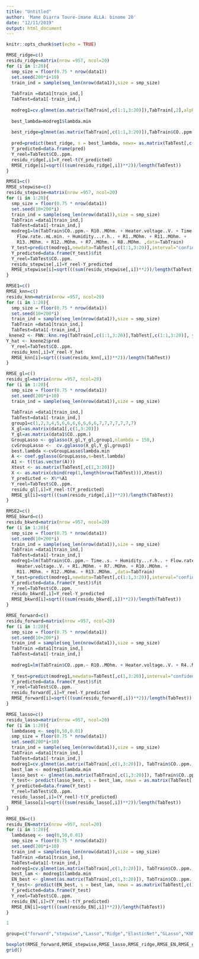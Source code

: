 ```yaml
---
title: "Untitled"
author: 'Mame Diarra Toure-imane ALLA: binome 20'
date: "12/11/2019"
output: html_document
---
```


```r
knitr::opts_chunk$set(echo = TRUE)
```
```r
RMSE_ridge=c()
residu_ridge=matrix(nrow =957, ncol=20)
for (i in 1:20){
  smp_size = floor(0.75 * nrow(data1))
  set.seed(200*i+10)
  train_ind = sample(seq_len(nrow(data1)),size = smp_size) 
  
  TabTrain =data1[train_ind,] 
  TabTest=data1[-train_ind,]
  
  modreg1=cv.glmnet(as.matrix(TabTrain[,c(1:1,3:20)]),TabTrain[,2],alpha=0,nlambda=100,lambda.min.ratio=0.0001)
  
  best_lambda=modreg1$lambda.min
  
  best_ridge=glmnet(as.matrix(TabTrain[,c(1:1,3:20)]),TabTrain$CO..ppm.,lambda=best_lambda)
  
  pred=predict(best_ridge, s = best_lambda, newx= as.matrix(TabTest[,c(1:1,3:20)]))
  Y_predicted=data.frame(pred)
  Y_reel=TabTest$CO..ppm.
  residu_ridge[,i]=Y_reel-t(Y_predicted)
  RMSE_ridge[i]=sqrt(((sum(residu_ridge[,i])**2))/length(TabTest))
}
```

```r
RMSE1=c()
RMSE_stepwise=c()
residu_stepwise=matrix(nrow =957, ncol=20)
for (i in 1:20){
  smp_size = floor(0.75 * nrow(data1))
  set.seed(10+200*i)
  train_ind = sample(seq_len(nrow(data1)),size = smp_size) 
  TabTrain =data1[train_ind,] 
  TabTest=data1[-train_ind,]
  modreg1=lm(TabTrain$CO..ppm.~ R10..MOhm. + Heater.voltage..V. + Time..s. + 
    Flow.rate..mL.min. + Humidity...r.h.. + R1..MOhm. + R11..MOhm. + 
    R13..MOhm. + R12..MOhm. + R7..MOhm. + R8..MOhm. ,data=TabTrain)
  Y_test=predict(modreg1,newdata=TabTest[,c(1:1,3:20)],interval="confidence")
  Y_predicted=data.frame(Y_test)$fit
  Y_reel=TabTest$CO..ppm.
  residu_stepwise[,i]=Y_reel-Y_predicted
  RMSE_stepwise[i]=sqrt(((sum(residu_stepwise[,i])**2))/length(TabTest))
}
```


```r
RMSE1=c()
RMSE_knn=c()
residu_knn=matrix(nrow =957, ncol=20)
for (i in 1:20){
  smp_size = floor(0.75 * nrow(data1))
  set.seed(10+200*i)
  train_ind = sample(seq_len(nrow(data1)),size = smp_size) 
  TabTrain =data1[train_ind,] 
  TabTest=data1[-train_ind,]
 knene2 <- FNN::knn.reg(TabTrain[,c(1:1,3:20)],TabTest[,c(1:1,3:20)], y=TabTrain$CO..ppm.,k=25, algorithm=c("kd_tree"))
Y_hat <- knene2$pred
  Y_reel=TabTest$CO..ppm.
  residu_knn[,i]=Y_reel-Y_hat
  RMSE_knn[i]=sqrt(((sum(residu_knn[,i])**2))/length(TabTest))
}
```








```r
RMSE_gl=c()
residu_gl=matrix(nrow =957, ncol=20)
for (i in 1:20){
  smp_size = floor(0.75 * nrow(data1))
  set.seed(200*i+10)
  train_ind = sample(seq_len(nrow(data1)),size = smp_size) 
  
  TabTrain =data1[train_ind,] 
  TabTest=data1[-train_ind,]
  group1=c(1,2,3,4,5,6,6,6,6,6,6,6,7,7,7,7,7,7,7)
  X_gl=as.matrix(data1[,c(1,3:20)])
  Y_gl=as.matrix(data1$CO..ppm.)
  GroupLasso <- gglasso(X_gl,Y_gl,group1,nlambda = 150,)
  cvGroupLasso <-  cv.gglasso(X_gl,Y_gl,group1)
  best.lambda <-cvGroupLasso$lambda.min
  A <- coef.gglasso(GroupLasso,s=best.lambda)
  A1 <- t(t(as.vector(A)))
  Xtest <- as.matrix(TabTest[,c(1,3:20)])
  X <- as.matrix(cbind(rep(1,length(nrow(TabTest))),Xtest))
  Y_predicted <- X%*%A1
  Y_reel=TabTest$CO..ppm.
  residu_gl[,i]=Y_reel-t(Y_predicted)
  RMSE_gl[i]=sqrt(((sum(residu_ridge[,i])**2))/length(TabTest))
}
```
```r
RMSE2=c()
RMSE_bkwrd=c()
residu_bkwrd=matrix(nrow =957, ncol=20)
for (i in 1:20){
  smp_size = floor(0.75 * nrow(data1))
  set.seed(10+200*i)
  train_ind = sample(seq_len(nrow(data1)),size = smp_size) 
  TabTrain =data1[train_ind,] 
  TabTest=data1[-train_ind,]
  modreg1=lm(TabTrain$CO..ppm.~ Time..s. + Humidity...r.h.. + Flow.rate..mL.min. + 
    Heater.voltage..V. + R1..MOhm. + R7..MOhm. + R10..MOhm. + 
    R11..MOhm. + R12..MOhm. + R13..MOhm. ,data=TabTrain)
  Y_test=predict(modreg1,newdata=TabTest[,c(1:1,3:20)],interval="confidence")
  Y_predicted=data.frame(Y_test)$fit
  Y_reel=TabTest$CO..ppm.
  residu_bkwrd[,i]=Y_reel-Y_predicted
  RMSE_bkwrd[i]=sqrt(((sum(residu_bkwrd[,i])**2))/length(TabTest))
}
```
```r
RMSE_forward=c()
residu_forward=matrix(nrow =957, ncol=20)
for (i in 1:20){
  smp_size = floor(0.75 * nrow(data1))
  set.seed(10+200*i)
  train_ind = sample(seq_len(nrow(data1)),size = smp_size) 
  TabTrain =data1[train_ind,] 
  TabTest=data1[-train_ind,]
  
  modreg1=lm(TabTrain$CO..ppm.~ R10..MOhm. + Heater.voltage..V. + R4..MOhm. + Time..s. + Flow.rate..mL.min. + Humidity...r.h.. + R1..MOhm. +R11..MOhm. + R13..MOhm. + R12..MOhm. + R7..MOhm. + R8..MOhm.,data=TabTrain)
  
  Y_test=predict(modreg1,newdata=TabTest[,c(1,3:20)],interval="confidence")
  Y_predicted=data.frame(Y_test)$fit
  Y_reel=TabTest$CO..ppm.
  residu_forward[,i]=Y_reel-Y_predicted
  RMSE_forward[i]=sqrt(((sum(residu_forward[,i])**2))/length(TabTest))
}
```
```r
RMSE_lasso=c()
residu_lasso=matrix(nrow =957, ncol=20)
for (i in 1:20){
  lambdaseq <- seq(0,50,0.01)
  smp_size = floor(0.75 * nrow(data1))
  set.seed(200*i+10)
  train_ind = sample(seq_len(nrow(data1)),size = smp_size) 
  TabTrain =data1[train_ind,] 
  TabTest=data1[-train_ind,]
  modreg1=cv.glmnet(as.matrix(TabTrain[,c(1,3:20)]), TabTrain$CO..ppm., alpha=1, lambda=lambdaseq)
  best_lam <- modreg1$lambda.min
  lasso_best <- glmnet(as.matrix(TabTrain[,c(1,3:20)]), TabTrain$CO..ppm., alpha = 1, lambda = best_lam)
  Y_test<- predict(lasso_best, s = best_lam, newx = as.matrix(TabTest[,c(1,3:20)]))
  Y_predicted=data.frame(Y_test)
  Y_reel=TabTest$CO..ppm.
  residu_lasso[,i]=(Y_reel)-t(Y_predicted)
  RMSE_lasso[i]=sqrt(((sum(residu_lasso[,i])**2))/length(TabTest))
}
```
```r
RMSE_EN=c()
residu_EN=matrix(nrow =957, ncol=20)
for (i in 1:20){
  lambdaseq <- seq(0,50,0.01)
  smp_size = floor(0.75 * nrow(data2))
  set.seed(200*i+10)
  train_ind = sample(seq_len(nrow(data1)),size = smp_size) 
  TabTrain =data1[train_ind,] 
  TabTest=data1[-train_ind,]
  modreg1=cv.glmnet(as.matrix(TabTrain[,c(1,3:20)]), TabTrain$CO..ppm.,alpha=0.5,nlambda=100,lambda.min.ratio=0.0001)
  best_lam <- modreg1$lambda.min
  EN_best <- glmnet(as.matrix(TabTrain[,c(1,3:20)]), TabTrain$CO..ppm.,alpha=0.5,  lambda = best_lam)
  Y_test<- predict(EN_best, s = best_lam, newx = as.matrix(TabTest[,c(1,3:20)]))
  Y_predicted=data.frame(Y_test)
  Y_reel=TabTest$CO..ppm.
  residu_EN[,i]=(Y_reel)-t(Y_predicted)
  RMSE_EN[i]=sqrt(((sum(residu_EN[,i])**2))/length(TabTest))
}
```
\tiny
```r
1
```
```r
group=c("forward","stepwise","Lasso","Ridge","ElasticNet","GLasso","KNN")
```
\vspace{-2em}
```r
boxplot(RMSE_forward,RMSE_stepwise,RMSE_lasso,RMSE_ridge,RMSE_EN,RMSE_gl,RMSE_knn,names=group,notch=F, outlier.color = "red", outlier.shape = 8, outlier.size = 4, col=(c("gold","darkgreen","purple","pink","blue","red","deeppink")))
grid()
```